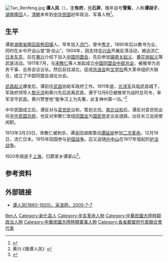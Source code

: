 [[File:Tan_Renfeng.jpg|thumb]]
'''谭人凤'''（{{bd|1860年|9月20日|1920年|4月24日|catIdx=T,谭}}），[[表字|字]]'''有府'''，[[号|号]]'''石屏'''，晚年自号'''雪髯'''，人称'''谭胡子'''，[[湖南省|湖南]][[隆回县|隆回]]人，[[清朝|清朝]]末年到[[中华民国|中华民国]]初年政治、军事人物<ref>{{cite news |title=《我们没有忘记——辛亥革命广西百年祭》一书主要人物简介 |url=http://gx.people.com.cn/GB/179430/15850562.html |language=zh-hans |author=周文涛 |publisher=南国早报 |date=2011-10-10 |accessdate=2018-09-10 |archive-date=2020-06-21 |archive-url=https://web.archive.org/web/20200621013720/http://gx.people.com.cn/GB/179430/15850562.html |dead-url=no }}</ref>。

== 生平 ==
谭是[[湖南省|湖南省]][[隆回县|隆回县]][[鸭田镇|鸭田镇]]人。早年加入[[洪门|洪门]]，曾中[[秀才|秀才]]，1890年后以教书为业，同时在乡中开设山堂“卧龙山”。1904年，因支持[[华兴会|华兴会]]开展反清活动，被迫流亡[[日本|日本]][[东京|东京]]，后在[[黄兴|黄兴]]介绍下加入[[中国同盟会|中国同盟会]]，先后参加[[镇南关起义|镇南关起义]]、[[黄花岗起义|黄花岗起义]]等武装活动。1911年7月，与[[宋教仁|宋教仁]]等人发起成立[[中国同盟会中部总会|中国同盟会中部总会]]，被推举为总务干事、总务会议议长。然后前往湖北，促成[[共进会|共进会]]和[[文学社|文学社]]两大革命组织大联合，成立了中部同盟会湖北分会。

[[武昌起义|武昌起义]]爆发后，谭前往[[武昌|武昌]]协助军政府工作。1911年底，[[北洋军|北洋军]]兵临武昌城下，军政府领导人[[黎元洪|黎元洪]]和黄兴先后逃离武昌，谭于12月6日被推举为战时总司令，率军坚守武昌。黄兴赞誉他“能争汉上为先著，此复神州第一功。”<ref>黄兴·《赠谭人凤》</ref>

中华民国成立后，谭反对与[[袁世凯|袁世凯]]议和，策划北伐。[[南北议和|南北议和]]后，谭反对袁世凯出任[[中华民国总统|中华民国总统]]，也反对宋教仁改组[[同盟会|同盟会]]为[[國民黨_(1912年－1913年)|国民党]]走议会道路，出任长江巡阅使闲职。

1913年3月20日，宋教仁被刺杀，谭返回湖南策动[[谭延闿|谭延闿]]参加[[二次革命|二次革命]]。12月19日，流亡日本。1915年回国参与[[护国战争|护国战争]]。后又追随[[孙中山|孙中山]]在1917年發起的[[护法战争|护法战争]]。

1920年病逝于[[上海|上海]]，归葬家乡谭家山<ref>{{cite book|author=譚人鳳 |title=譚人鳳自述 |year=2011 |publisher=人民日報出版社 |location=大陸 |isbn=9787511505040 |date=2011-07-01 |accessdate=2018-09-10 }}</ref>。

== 参考资料 ==
<references/>

== 外部链接 ==
* [https://web.archive.org/web/20070929095147/http://www.clang.com.cn/Article/Class72/jd/2005-07-07/5229.htm 谭人凤(1860-1920)，采浪网，2005-7-7]

{{巡閱使}}

{{Authority control}}
{{DEFAULTSORT:Tan譚}}
[[Category:譚姓|Ren人]]
[[Category:新化县人|Category:新化县人]]
[[Category:辛亥革命人物|Category:辛亥革命人物]]
[[Category:中華民國大陸時期政治人物|Category:中華民國大陸時期政治人物]]
[[Category:中華民國大陸時期軍事人物|Category:中華民國大陸時期軍事人物]]
[[Category:各省都督府代表聯合會代表|Category:各省都督府代表聯合會代表]]